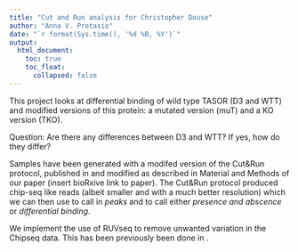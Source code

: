 ```yaml
---
title: "Cut and Run analysis for Christopher Douse"
author: "Anna V. Protasio"
date: "`r format(Sys.time(), '%d %B, %Y')`"
output:
  html_document:
    toc: true
    toc_float:
      collapsed: false
---
```


This project looks at differential binding of wild type TASOR (D3 and WTT) and modified versions of this protein: a mutated version (muT) and a KO version (TKO).

Question: Are there any differences between D3 and WTT? If yes, how do they differ?

Samples have been generated with a modifed version of the Cut&Run protocol, published in <insert publication record> and modified as described in Material and Methods of our paper (insert bioRxive link to paper). The Cut&Run protocol produced chip-seq like reads (albeit smaller and with a much better resolution) which we can then use to call in *peaks* and to call either *presence and abscence* or *differential binding*. 

We implement the use of RUVseq <enter citation> to remove unwanted variation in the Chipseq data. This has been previously been done in <enter Perixoto citation>. 


